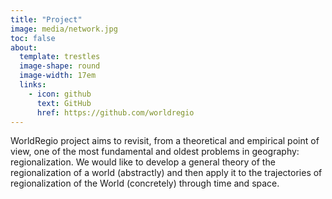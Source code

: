 ```yaml
---
title: "Project"
image: media/network.jpg
toc: false
about: 
  template: trestles
  image-shape: round
  image-width: 17em
  links:
    - icon: github
      text: GitHub
      href: https://github.com/worldregio
---
```


:::{#hero-heading}

WorldRegio project aims to revisit, from a theoretical and empirical point of view, one of the most fundamental and oldest problems in geography: regionalization. We would like to develop a general theory of the regionalization of a world (abstractly) and then apply it to the trajectories of regionalization of the World (concretely) through time and space. 
:::

